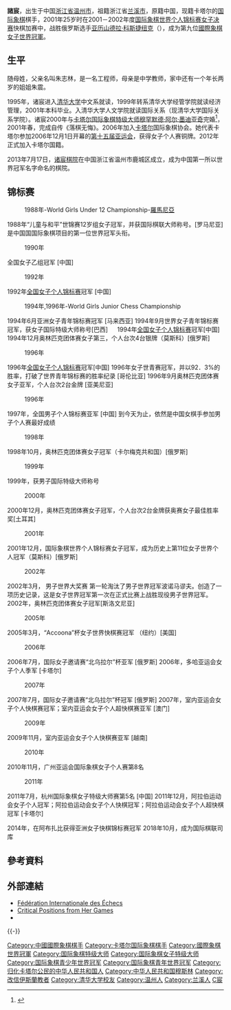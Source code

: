 {{Infobox chess player
|name = 諸宸
|image = Zhu-Chen.jpg
|caption = 
|birthname =
|country = {{PRC}}（1976年－2006年）<br/>{{QAT}}（2006年至今）
|birth_date = {{Birth date and age|1976|3|13}}
|birth_place = {{CHN}}[[浙江省|浙江省]][[温州市|温州市]]
|death_date = 
|death_place = 
|title = [[国际象棋特级大师|特级大师]]（2001年）
|worldchampion = 
|womensworldchampion = 2001年－2004年
|rating =
|peakrating = 2548（2008年1月）
|FideID = 8600546
}}
'''諸宸'''{{BD|1976年|3月13日||}}，出生于中国[[浙江省|浙江省]][[温州市|温州市]]，祖籍浙江省[[兰溪市|兰溪市]]，原籍中国，现籍卡塔尔的[[国际象棋|国际象棋]]棋手，2001年25岁时在2001－2002年度[[女子國際象棋世界冠軍|国际象棋世界个人锦标赛女子决赛]]快棋加赛中，战胜俄罗斯选手[[亚历山德拉·科斯捷纽克|亚历山德拉·科斯捷纽克]]（{{lang|ru|Александра Костенюк}}），成为第九位[[國際象棋女子世界冠軍|國際象棋女子世界冠軍]]。

== 生平 ==
随母姓，父亲名叫朱志林，是一名工程师，母亲是中学教师，家中还有一个年长两岁的姐姐朱震。

1995年，诸宸进入[[清华大学|清华大学]]中文系就读，1999年转系清华大学经管学院就读经济管理，2001年本科毕业。入清华大学人文学院就读国际关系（现清华大学国际关系学院）。诸宸2000年与[[卡塔尔|卡塔尔]][[国际象棋特级大师|国际象棋特级大师]][[穆罕默德·阿尔·墨迪亚奇|穆罕默德·阿尔·墨迪亚奇]]完婚<ref>{{Cite web |url=http://www.chessbase.com/newsdetail.asp?newsid=3129 |title=存档副本 |access-date=2006-08-25 |archive-date=2012-11-09 |archive-url=https://web.archive.org/web/20121109092201/http://chessbase.com/newsdetail.asp?newsid=3129 |dead-url=no }}</ref>，2001年春，完成自传《落棋无悔》。2006年加入[[卡塔尔|卡塔尔]]国际象棋协会。她代表卡塔尔参加2006年12月1日开幕的[[第十五届亚运会|第十五届亚运会]]，获得女子个人赛铜牌。2012年正式加入卡塔尔国籍。

2013年7月17日，[[诸宸棋院|诸宸棋院]]在中国浙江省温州市鹿城区成立，成为中国第一所以世界冠军名字命名的棋院。

== 锦标赛 ==
:1988年-World Girls Under 12 Championship-[[羅馬尼亞|羅馬尼亞]]
1988年“儿童与和平”世锦赛12岁组女子冠军，并获国际棋联大师称号。[罗马尼亚]
是中国国国际象棋项目的第一位世界冠军头衔。 

:1990年
全国女子乙组冠军 [中国]

:1992年
1992年[[全国国际象棋锦标赛|全国女子个人锦标赛]]冠军 [中国]

:1994年,1996年-World Girls Junior Chess Championship
1994年6月亚洲女子青年锦标赛冠军 [马来西亚]
1994年9月世界女子青年锦标赛冠军，获女子国际特级大师称号[巴西] 　
1994年[[全国国际象棋锦标赛|全国女子个人锦标赛]]冠军[中国]
1994年12月奥林匹克团体赛女子第三，个人台次4台银牌（莫斯科）[俄罗斯] 　

:1996年　
1996年[[全国国际象棋锦标赛|全国女子个人锦标赛]]冠军[中国]
1996年女子世青赛冠军，并以92．3%的胜率，打破了世界青年锦标赛的胜率纪录 [哥伦比亚]
1996年9月奥林匹克团体赛女子亚军，个人台次2台金牌 [亚美尼亚]

:1996年
1997年，全国男子个人锦标赛亚军 [中国]
到今天为止，依然是中国女棋手参加男子个人赛最好成绩

:1998年　
1998年10月，奥林匹克团体赛女子冠军（卡尔梅克共和国）[俄罗斯] 　

:1999年　　
1999年，获男子国际特级大师称号

:2000年　 　　
2000年12月，奥林匹克团体赛女子冠军，个人台次2台金牌获奥赛女子最佳胜率奖[土耳其] 　

:2001年　　
2001年12月，国际象棋世界个人锦标赛女子冠军，成为历史上第11位女子世界个人冠军（莫斯科）[俄罗斯] 

:2002年　
2002年3月， 男子世界大奖赛 第一轮淘汰了男子世界冠军波诺马谬夫。创造了一项历史记录，这是女子世界冠军第一次在正式比赛上战胜现役男子世界冠军。
2002年，奥林匹克团体赛女子冠军[斯洛文尼亚]

:2005年
2005年3月，“Accoona”杯女子世界快棋赛冠军 （纽约）[美国]

:2006年
2006年7月，国际女子邀请赛“北乌拉尔”杯亚军 [俄罗斯] 
2006年，多哈亚运会女子个人季军 [卡塔尔]

:2007年
2007年7月，国际女子邀请赛“北乌拉尔”杯冠军 [俄罗斯] 
2007年，室内亚运会女子个人快棋赛冠军；室内亚运会女子个人超快棋赛亚军 [澳门]

:2009年
2009年11月，室内亚运会女子个人快棋赛亚军 [越南]

:2010年
2010年11月，广州亚运会国际象棋女子个人赛第8名 

:2011年
2011年7月，杭州国际象棋女子特级大师赛第5名 [中国]
2011年12月，阿拉伯运动会女子个人冠军；阿拉伯运动会女子个人快棋冠军；阿拉伯运动会女子个人超快棋冠军 [卡塔尔]

2014年，在阿布扎比获得亚洲女子快棋锦标赛冠军
2018年10月，成为国际棋联司库


== 參考資料 ==
{{Reflist}}

== 外部連結 ==
*[https://web.archive.org/web/20060905034858/http://www.fide.com/ratings/card.phtml?event=8600546 Fédération Internationale des Échecs]
*[http://www.wtharvey.com/zhu.html Critical Positions from Her Games] {{Wayback|url=http://www.wtharvey.com/zhu.html |date=20200813163536 }}
*{{Twitter|gmzhuchen}}

{{start box}}
{{succession box 
|before= [[秦侃滢|秦侃滢]]
|title=  [[全国国际象棋锦标赛|中国国际象棋女子冠军]] 
|years=  1992年
|after=  [[彭肇勤|彭肇勤]]
}}
{{succession box 
|before= [[彭肇勤|彭肇勤]]
|title=  [[全国国际象棋锦标赛|中国国际象棋女子冠军]] 
|years=  1994年
|after=  [[秦侃滢|秦侃滢]]
}}
{{succession box 
|before= [[秦侃滢|秦侃滢]]
|title=  [[全国国际象棋锦标赛|中国国际象棋女子冠军]] 
|years=  1996年
|after=  [[王蕾|王蕾]]
}}
{{end box}}
{{-}}
{{女子国际象棋世界冠军}}
{{中国国际象棋特级大师}}
{{CCTV体坛风云最佳非奥项目运动员}}
{{DEFAULTSORT:Z}}

[[Category:中國國際象棋棋手|Category:中國國際象棋棋手]]
[[Category:卡塔尔国际象棋棋手|Category:卡塔尔国际象棋棋手]]
[[Category:國際象棋世界冠軍|Category:國際象棋世界冠軍]]
[[Category:国际象棋特级大师|Category:国际象棋特级大师]]
[[Category:国际象棋女子特级大师|Category:国际象棋女子特级大师]]
[[Category:国际象棋青少年世界冠军|Category:国际象棋青少年世界冠军]]
[[Category:国际象棋青年世界冠军|Category:国际象棋青年世界冠军]]
[[Category:归化卡塔尔公民的中华人民共和国人|Category:归化卡塔尔公民的中华人民共和国人]]
[[Category:中华人民共和国穆斯林|Category:中华人民共和国穆斯林]]
[[Category:改信伊斯蘭教者|Category:改信伊斯蘭教者]]
[[Category:清华大学校友|Category:清华大学校友]]
[[Category:温州人|Category:温州人]]
[[Category:兰溪人|Category:兰溪人]]
[[Category:諸姓|C宸]]